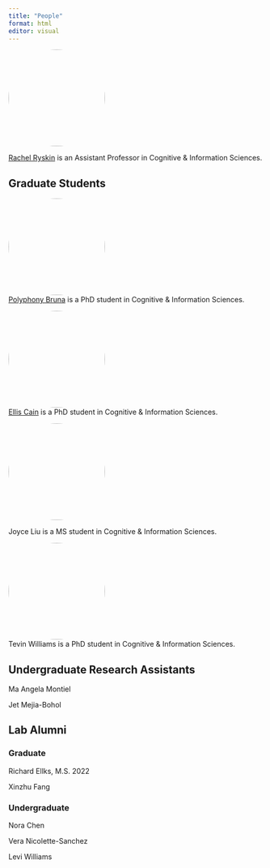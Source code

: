 ```yaml
---
title: "People"
format: html
editor: visual
---
```


<div>

![](img/avatar.jpg){style="border-radius: 50%;" width="191"}\

[Rachel Ryskin](http://rachelrysk.in) is an Assistant Professor in
Cognitive & Information Sciences.

</div>

## Graduate Students

::: {layout-ncol="2"}
![](img/Bruna_profile.jpg){style="border-radius: 50%;" width="191"}\
[Polyphony Bruna](https://www.linkedin.com/in/polyphonyjbruna/) is a PhD student in Cognitive & Information Sciences.
:::

::: {layout-ncol="2"}
![](img/avatar_cain.jpeg){style="border-radius: 50%;" width="191"}\
[Ellis Cain](https://ellisc.dev/) is a PhD student in Cognitive & Information Sciences.
:::

::: {layout-ncol="2"}
![](img/avatar_liu.jpg){style="border-radius: 50%;" width="191"}\

Joyce Liu is a MS student in Cognitive & Information Sciences.


:::


::: {layout-ncol="2"}
![](img/avatar_williams.jpeg){style="border-radius: 50%;" width="191"}\
Tevin Williams is a PhD student in Cognitive & Information Sciences.
:::

## Undergraduate Research Assistants 

Ma Angela Montiel

Jet Mejia-Bohol


## Lab Alumni

### Graduate

Richard Ellks, M.S. 2022

Xinzhu Fang

### Undergraduate

Nora Chen

Vera Nicolette-Sanchez

Levi Williams

